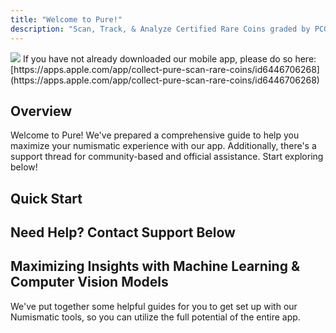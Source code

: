 ```yaml
---
title: "Welcome to Pure!"
description: "Scan, Track, & Analyze Certified Rare Coins graded by PCGS, NGC & CAC."
---
```


<Frame caption="Pure iOS App">
  <img src="/images/pure-technologies/welcom.webp" />
</Frame>

<Note>
    If you have not already downloaded our mobile app, please do so here: [https://apps.apple.com/app/collect-pure-scan-rare-coins/id6446706268](https://apps.apple.com/app/collect-pure-scan-rare-coins/id6446706268)
</Note>

## Overview

Welcome to Pure! We've prepared a comprehensive guide to help you maximize your numismatic experience with our app. Additionally, there's a support thread for community-based and official assistance. Start exploring below!

## Quick Start

<CardGroup cols={2}>
  <Card title="Getting Set Up" icon="play" iconType="duotone" href="/pure-technologies/quick-start/getting-set-up">
  </Card>
  <Card title="Scanning Basics" icon="font-case" iconType="duotone" href="/pure-technologies/quick-start/scanning-basics">
  </Card>
</CardGroup>

## Need Help? Contact Support Below

<Card title="Contact" icon="headset" iconType="duotone" href="/pure-technologies/support/contact)">
</Card>

## Maximizing Insights with Machine Learning & Computer Vision Models

We've put together some helpful guides for you to get set up with our Numismatic tools, so you can utilize the full potential of the entire app.

<CardGroup cols={3}>
  <Card title="Pricing Module" icon="dollar-sign" iconType="duotone" href="/pure-technologies/products/pricing-module">
  </Card>
  <Card title="Toning Module (ObverseAI)" icon="robot" iconType="duotone" href="/pure-technologies/products/toning-module-obverseai">
  </Card>
  <Card title="Inventory Tracking" icon="shelves" iconType="duotone" href="/pure-technologies/products/inventory-tracking">
  </Card>
</CardGroup>